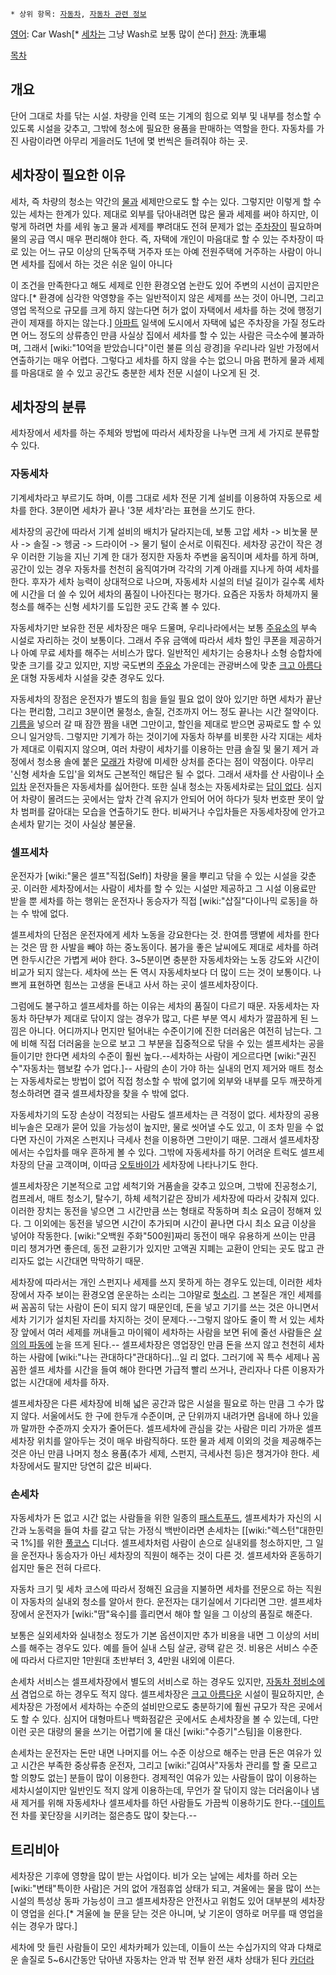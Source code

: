  * 상위 항목: [[자동차]], [[자동차 관련 정보]]

[[영어]]: Car Wash[* [[세차]]는 그냥 Wash로 보통 많이 쓴다]
[[한자]]: 洗車場

[[목차]]

== 개요 ==
단어 그대로 차를 닦는 시설. 차량을 인력 또는 기계의 힘으로 외부 및 내부를 청소할 수 있도록 시설을 갖추고, 그밖에 청소에 필요한 용품을 판매하는 역할을 한다. 자동차를 가진 사람이라면 아무리 게을러도 1년에 몇 번씩은 들려줘야 하는 곳.

== 세차장이 필요한 이유 ==
세차, 즉 차량의 청소는 약간의 [[물]]과 세제만으로도 할 수는 있다. 그렇지만 이렇게 할 수 있는 세차는 한계가 있다. 제대로 외부를 닦아내려면 많은 물과 세제를 써야 하지만, 이렇게 하려면 차를 세워 놓고 물과 세제를 뿌려대도 전혀 문제가 없는 [[주차장]]이 필요하며 물의 공급 역시 매우 편리해야 한다. 즉, 자택에 개인이 마음대로 할 수 있는 주차장이 따로 있는 어느 규모 이상의 단독주택 거주자 또는 아예 전원주택에 거주하는 사람이 아니면 세차를 집에서 하는 것은 쉬운 일이 아니다

이 조건을 만족한다고 해도 세제로 인한 환경오염 논란도 있어 주변의 시선이 곱지만은 않다.[* 환경에 심각한 악영향을 주는 일반적이지 않은 세제를 쓰는 것이 아니면, 그리고 영업 목적으로 규모를 크게 하지 않는다면 허가 없이 자택에서 세차를 하는 것에 행정기관이 제재를 하지는 않는다.] [[아파트]] 일색에 도시에서 자택에 넓은 주차장을 가질 정도라면 어느 정도의 상류층인 만큼 사실상 집에서 세차를 할 수 있는 사람은 극소수에 불과하며, 그래서 [wiki:"10억을 받았습니다"이런 불륜 의심 광경]을 우리나라 일반 가정에서 연출하기는 매우 어렵다. 그렇다고 세차를 하지 않을 수는 없으니 마음 편하게 물과 세제를 마음대로 쓸 수 있고 공간도 충분한 세차 전문 시설이 나오게 된 것.

== 세차장의 분류 ==
세차장에서 세차를 하는 주체와 방법에 따라서 세차장을 나누면 크게 세 가지로 분류할 수 있다.

=== 자동세차 ===
기계세차라고 부르기도 하며, 이름 그대로 세차 전문 기계 설비를 이용하여 자동으로 세차를 한다. 3분이면 세차가 끝나 '3분 세차'라는 표현을 쓰기도 한다.

세차장의 공간에 따라서 기계 설비의 배치가 달라지는데, 보통 고압 세차 -> 비눗물 분사 -> 솔질 -> 헹굼 -> 드라이어 -> 물기 털이 순서로 이뤄진다. 세차장 공간이 작은 경우 이러한 기능을 지닌 기계 한 대가 정지한 자동차 주변을 움직이며 세차를 하게 하며, 공간이 있는 경우 자동차를 천천히 움직여가며 각각의 기계 아래를 지나게 하여 세차를 한다. 후자가 세차 능력이 상대적으로 나으며, 자동세차 시설의 터널 길이가 길수록 세차에 시간을 더 쓸 수 있어 세차의 품질이 나아진다는 평가다. 요즘은 자동차 하체까지 물청소를 해주는 신형 세차기를 도입한 곳도 간혹 볼 수 있다.

자동세차기만 보유한 전문 세차장은 매우 드물며, 우리나라에서는 보통 [[주유]]소의 부속 시설로 자리하는 것이 보통이다. 그래서 주유 금액에 따라서 세차 할인 쿠폰을 제공하거나 아예 무료 세차를 해주는 서비스가 많다. 일반적인 세차기는 승용차나 소형 승합차에 맞춘 크기를 갖고 있지만, 지방 국도변의 [[주유소]] 가운데는 관광버스에 맞춘 [[크고 아름다운]] 대형 자동세차 시설을 갖춘 경우도 있다.

자동세차의 장점은 운전자가 별도의 힘을 들일 필요 없이 앉아 있기만 하면 세차가 끝난다는 편리함, 그리고 3분이면 물청소, 솔질, 건조까지 어느 정도 끝나는 시간 절약이다. [[기름]]을 넣으러 갈 때 잠깐 짬을 내면 그만이고, 할인을 제대로 받으면 공짜로도 할 수 있으니 일거양득. 그렇지만 기계가 하는 것이기에 자동차 하부를 비롯한 사각 지대는 세차가 제대로 이뤄지지 않으며, 여러 차량이 세차기를 이용하는 만큼 솔질 및 물기 제거 과정에서 청소용 솔에 붙은 [[모래]]가 차량에 미세한 상처를 준다는 점이 약점이다. 아무리 '신형 세차솔 도입'을 외쳐도 근본적인 해답은 될 수 없다. 그래서 새차를 산 사람이나 [[수입차]] 운전자들은 자동세차를 싫어한다. 또한 실내 청소는 자동세차로는 [[답이 없다]]. 심지어 차량이 몰려드는 곳에서는 앞차 간격 유지가 안되어 어어 하다가 뒷차 번호판 못이 앞차 범퍼를 갈아대는 모습을 연출하기도 한다. 비싸거나 수입차들은 자동세차장에 안가고 손세차 맡기는 것이 사실상 불문율.

=== 셀프세차 ===
운전자가 [wiki:"물은 셀프"직접(Self)] 차량을 물을 뿌리고 닦을 수 있는 시설을 갖춘 곳. 이러한 세차장에서는 사람이 세차를 할 수 있는 시설만 제공하고 그 시설 이용료만 받을 뿐 세차를 하는 행위는 운전자나 동승자가 직접 [wiki:"삽질"다이나믹 로동]을 하는 수 밖에 없다.

셀프세차의 단점은 운전자에게 세차 노동을 강요한다는 것. 한여름 땡볕에 세차를 한다는 것은 땀 한 사발을 빼야 하는 중노동이다. 봄가을 좋은 날씨에도 제대로 세차를 하려면 한두시간은 가볍게 써야 한다. 3~5분이면 충분한 자동세차와는 노동 강도와 시간이 비교가 되지 않는다. 세차에 쓰는 돈 역시 자동세차보다 더 많이 드는 것이 보통이다. 나쁘게 표현하면 힘쓰는 고생을 돈내고 사서 하는 곳이 셀프세차장이다.

그럼에도 불구하고 셀프세차를 하는 이유는 세차의 품질이 다르기 때문. 자동세차는 자동차 하단부가 제대로 닦이지 않는 경우가 많고, 다른 부분 역시 세차가 깔끔하게 된 느낌은 아니다. 어디까지나 먼지만 털어내는 수준이기에 진한 더러움은 여전히 남는다. 그에 비해 직접 더러움을 눈으로 보고 그 부분을 집중적으로 닦을 수 있는 셀프세차는 공을 들이기만 한다면 세차의 수준이 훨씬 높다.--세차하는 사람이 게으르다면 [wiki:"권진수"자동차는 햄보칼 수가 업다.]-- 사람의 손이 가야 하는 실내의 먼지 제거와 매트 청소는 자동세차로는 방법이 없어 직접 청소할 수 밖에 없기에 외부와 내부를 모두 깨끗하게 청소하려면 결국 셀프세차장을 찾을 수 밖에 없다.

자동세차기의 도장 손상이 걱정되는 사람도 셀프세차는 큰 걱정이 없다. 세차장의 공용 비누솔은 모래가 묻어 있을 가능성이 높지만, 물로 씻어낼 수도 있고, 이 조차 믿을 수 없다면 자신이 가져온 스펀지나 극세사 천을 이용하면 그만이기 때문. 그래서 셀프세차장에서는 수입차를 매우 흔하게 볼 수 있다. 그밖에 자동세차를 하기 어려운 트럭도 셀프세차장의 단골 고객이며, 이따금 [[오토바이]]가 세차장에 나타나기도 한다. 

셀프세차장은 기본적으로 고압 세척기와 거품솔을 갖추고 있으며, 그밖에 진공청소기, 컴프레서, 매트 청소기, 탈수기, 하체 세척기같은 장비가 세차장에 따라서 갖춰져 있다. 이러한 장치는 동전을 넣으면 그 시간만큼 쓰는 형태로 작동하며 최소 요금이 정해져 있다. 그 이외에는 동전을 넣으면 시간이 추가되며 시간이 끝나면 다시 최소 요금 이상을 넣어야 작동한다. [wiki:"오백원 주화"500원]짜리 동전이 매우 유용하게 쓰이는 만큼 미리 챙겨가면 좋은데, 동전 교환기가 있지만 고액권 지폐는 교환이 안되는 곳도 많고 관리자도 없는 시간대면 막막하기 때문. 

세차장에 따라서는 개인 스펀지나 세제를 쓰지 못하게 하는 경우도 있는데, 이러한 세차장에서 자주 보이는 환경오염 운운하는 소리는 그야말로 [[헛소리]]. 그 본질은 개인 세제를 써 꼼꼼히 닦는 사람이 돈이 되지 않기 때문인데, 돈을 넣고 기기를 쓰는 것은 아니면서 세차 기기가 설치된 자리를 차지하는 것이 문제다.--그렇지 않아도 줄이 쫙 서 있는 세차장 앞에서 여러 세제를 꺼내들고 마이웨이 세차하는 사람을 보면 뒤에 줄선 사람들은 [[살의의 파동]]에 눈을 뜨게 된다.-- 셀프세차장은 영업장인 만큼 돈을 쓰지 않고 천천히 세차하는 사람에 [wiki:"나는 관대하다"관대하다]...일 리 없다. 그러기에 꼭 특수 세제나 꼼꼼한 셀프 세차를 시간을 들여 해야 한다면 가급적 빨리 쓰거나, 관리자나 다른 이용자가 없는 시간대에 세차를 하자.

셀프세차장은 다른 세차장에 비해 넓은 공간과 많은 시설을 필요로 하는 만큼 그 수가 많지 않다. 서울에서도 한 구에 한두개 수준이며, 군 단위까지 내려가면 읍내에 하나 있을까 말까한 수준까지 숫자가 줄어든다. 셀프세차에 관심을 갖는 사람은 미리 가까운 셀프세차장 위치를 알아두는 것이 매우 바람직하다. 또한 물과 세제 이외의 것을 제공해주는 것은 아닌 만큼 나머지 청소 용품(추가 세제, 스펀지, 극세사천 등)은 챙겨가야 한다. 세차장에서도 팔지만 당연히 값은 비싸다.

=== 손세차 ===
자동세차가 돈 없고 시간 없는 사람들을 위한 일종의 [[패스트푸드]], 셀프세차가 자신의 시간과 노동력을 들여 차를 갈고 닦는 가정식 백반이라면 손세차는 [[wiki:"렉스턴"대한민국 1%]를 위한 [[풀코스]] 디너다. 셀프세차처럼 사람이 손으로 실내외를 청소하지만, 그 일을 운전자나 동승자가 아닌 세차장의 직원이 해주는 것이 다른 것. 셀프세차와 혼동하기 쉽지만 둘은 전혀 다르다.

자동차 크기 및 세차 코스에 따라서 정해진 요금을 지불하면 세차를 전문으로 하는 직원이 자동차의 실내외 청소를 알아서 한다. 운전자는 대기실에서 기다리면 그만. 셀프세차장에서 운전자가 [wiki:"땀"육수]를 흘리면서 해야 할 일을 그 이상의 품질로 해준다.

보통은 실외세차와 실내청소 정도가 기본 옵션이지만 추가 비용을 내면 그 이상의 서비스를 해주는 경우도 있다. 예를 들어 실내 스팀 살균, 광택 같은 것. 비용은 서비스 수준에 따라서 다르지만 1만원대 초반부터 3, 4만원 내외에 이른다.

손세차 서비스는 셀프세차장에서 별도의 서비스로 하는 경우도 있지만, [[자동차 정비소]]에서 겸업으로 하는 경우도 적지 않다. 셀프세차장은 [[크고 아름다운]] 시설이 필요하지만, 손세차장은 가정에서 세차하는 수준의 설비만으로도 충분하기에 훨씬 규모가 작은 곳에서도 할 수 있다. 심지어 대형마트나 백화점같은 곳에서도 손세차장을 볼 수 있는데, 다만 이런 곳은 대량의 물을 쓰기는 어렵기에 물 대신 [wiki:"수증기"스팀]을 이용한다. 

손세차는 운전자는 돈만 내면 나머지를 어느 수준 이상으로 해주는 만큼 돈은 여유가 있고 시간은 부족한 중상류층 운전자, 그리고 [wiki:"김여사"자동차 관리를 할 줄 모르고 할 의향도 없는] 분들이 많이 이용한다. 경제적인 여유가 있는 사람들이 많이 이용하는 세차시설이지만 일반인도 적지 않게 이용하는데, 무언가 잘 닦이지 않는 더러움이나 냄새 제거를 위해 자동세차나 셀프세차를 하던 사람들도 가끔씩 이용하기도 한다.--[[데이트]] 전 차를 꽃단장을 시키려는 젊은층도 많이 찾는다.-- 

== 트리비아 ==
세차장은 기후에 영향을 많이 받는 사업이다. 비가 오는 날에는 세차를 하러 오는 [wiki:"변태"특이한 사람]은 거의 없어 개점휴업 상태가 되고, 겨울에는 물을 많이 쓰는 시설의 특성상 동파 가능성이 크고 셀프세차장은 안전사고 위험도 있어 대부분의 세차장이 영업을 쉰다.[* 겨울에 늘 문을 닫는 것은 아니며, 낮 기온이 영하로 머무를 때 영업을 쉬는 경우가 많다.]

세차에 맛 들린 사람들이 모인 세차카페가 있는데, 이들이 쓰는 수십가지의 약과 다채로운 솔질로 5~6시간동안 닦아낸 자동차는  안과 밖 전부 완전 새차 상태가 된다 [[카더라]]
